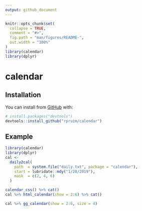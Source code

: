 ```yaml
---
output: github_document
---
```


<!-- README.md is generated from README.Rmd. Please edit that file -->

```r
knitr::opts_chunk$set(
  collapse = TRUE,
  comment = "#>",
  fig.path = "man/figures/README-",
  out.width = "100%"
)
library(calendar)
library(dplyr)
```

# calendar

<!-- badges: start -->
<!-- badges: end -->


## Installation

You can install from [GitHub](https://github.com/) with:

```r
# install.packages("devtools")
devtools::install_github("rpruim/calendar")
```

## Example

```r
library(calendar)
library(dplyr)
cal <-
  daily2cal(
    path  = system.file("daily.txt", package = "calendar"),
    start = lubridate::mdy("1/28/2019"),
    mask  = c(2, 4, 6)
  ) 
```

```r
calendar_css() %>% cat()
cal %>% html_calendar(show = 2:6) %>% cat()
```

```r
cal %>% gg_calendar(show = 2:6, size = 4)
```

